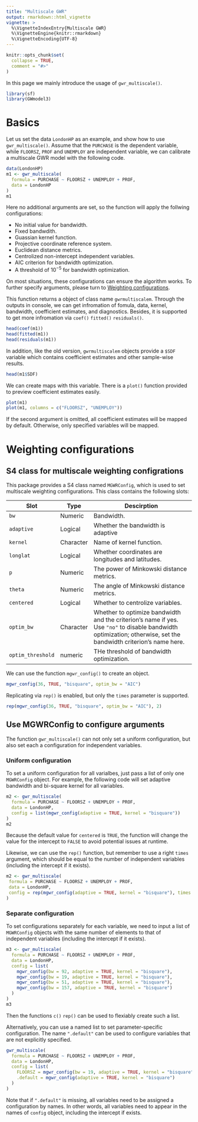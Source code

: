 ```yaml
---
title: "Multiscale GWR"
output: rmarkdown::html_vignette
vignette: >
  %\VignetteIndexEntry{Multiscale GWR}
  %\VignetteEngine{knitr::rmarkdown}
  %\VignetteEncoding{UTF-8}
---
```


```r
knitr::opts_chunk$set(
  collapse = TRUE,
  comment = "#>"
)
```

In this page we mainly introduce the usage of `gwr_multiscale()`.

```r
library(sf)
library(GWmodel3)
```

# Basics

Let us set the data `LondonHP` as an example, and show how to use `gwr_multiscale()`.
Assume that the `PURCHASE` is the dependent variable, 
while `FLOORSZ`, `PROF` and `UNEMPLOY` are independent variable, 
we can calibrate a multiscale GWR model with the following code.

```r
data(LondonHP)
m1 <- gwr_multiscale(
  formula = PURCHASE ~ FLOORSZ + UNEMPLOY + PROF,
  data = LondonHP
)
m1
```

Here no additional arguments are set, so the function will apply the follwing configurations:

- No initial value for bandwidth.
- Fixed bandwdith.
- Guassian kernel function.
- Projective coordinate reference system.
- Euclidean distance metrics.
- Centrolized non-intercept independent variables.
- AIC criterion for bandwidth optimization.
- A threshold of $10^{-5}$ for bandwidth optimization.

On most situations, these configurations can ensure the algorithm works.
To further specify arguments, please turn to [Weighting configurations](#weighting-configurations).

This function returns a object of class name `gwrmultiscalem`.
Through the outputs in console,
we can get infromation of fomula, data, kernel, bandwidth, coefficient estimates, and diagnostics.
Besides, it is supported to get more infromation via `coef()` `fitted()` `residuals()`.

```r
head(coef(m1))
head(fitted(m1))
head(residuals(m1))
```

In addition, like the old version, `gwrmultiscalem` objects provide a `$SDF` variable 
which contains coefficient estimates and other sample-wise results.

```r
head(m1$SDF)
```

We can create maps with this variable.
There is a `plot()` function provided to preview coefficient estimates easily.

```r
plot(m1)
plot(m1, columns = c("FLOORSZ", "UNEMPLOY"))
```

If the second argument is omitted, all coefficient estimates will be mapped by default.
Otherwise, only specified variables will be mapped.

# Weighting configurations

## S4 class for multiscale weighting configrations

This package provides a S4 class named `MGWRConfig`, which is used to set multiscale weighting configurations.
This class contains the following slots:

| Slot              | Type      | Descirption                                                                                                                                                      |
| ----------------- | --------- | ---------------------------------------------------------------------------------------------------------------------------------------------------------------- |
| `bw`              | Numeric   | Bandwidth.                                                                                                                                                       |
| `adaptive`        | Logical   | Whether the bandwidth is adaptive                                                                                                                                |
| `kernel`          | Character | Name of kernel function.                                                                                                                                         |
| `longlat`         | Logical   | Whether coordinates are longitudes and latitudes.                                                                                                                |
| `p`               | Numeric   | The power of Minkowski distance metrics.                                                                                                                         |
| `theta`           | Numeric   | The angle of Minkowski distance metrics.                                                                                                                         |
| `centered`        | Logical   | Whether to centrolize variables.                                                                                                                                 |
| `optim_bw`        | Character | Whether to optimize bandwidth and the criterion's name if yes. Use `"no"` to disable bandwidth optimization; otherwise, set the bandwidth criterion's name here. |
| `optim_threshold` | numeric   | THe threshold of bandwidth optimization.                                                                                                                         |

We can use the function `mgwr_config()` to create an object.

```r
mgwr_config(36, TRUE, "bisquare", optim_bw = "AIC")
```

Replicating via `rep()` is enabled, but only the `times` parameter is supported.

```r
rep(mgwr_config(36, TRUE, "bisquare", optim_bw = "AIC"), 2)
```

## Use MGWRConfig to configure arguments

The function `gwr_multiscale()` can not only set a uniform configuration,
but also set each a configuration for independent variables.

### Uniform configuration

To set a uniform configuration for all varialbes, just pass a list of only one `MGWRConfig` object.
For example, the following code will set adaptive bandwidth and bi-square kernel for all variables.

```r
m2 <- gwr_multiscale(
  formula = PURCHASE ~ FLOORSZ + UNEMPLOY + PROF,
  data = LondonHP,
  config = list(mgwr_config(adaptive = TRUE, kernel = "bisquare"))
)
m2
```

Because the default value for `centered` is `TRUE`,
the function will change the value for the intercept to `FALSE` to avoid potential issues at runtime.

Likewise, we can use the `rep()` function, but remember to use a right `times` argument,
which should be equal to the number of independent variables (including the intercept if it exists).

```r
m2 <- gwr_multiscale(
 formula = PURCHASE ~ FLOORSZ + UNEMPLOY + PROF,
 data = LondonHP,
 config = rep(mgwr_config(adaptive = TRUE, kernel = "bisquare"), times = 4)
)
```

### Separate configuration

To set configurations separately for each variable,
we need to input a list of `MGWRConfig` objects
with the same number of elements to that of independent variables (including the intercept if it exists).

```r
m3 <- gwr_multiscale(
  formula = PURCHASE ~ FLOORSZ + UNEMPLOY + PROF,
  data = LondonHP,
  config = list(
    mgwr_config(bw = 92, adaptive = TRUE, kernel = "bisquare"),
    mgwr_config(bw = 19, adaptive = TRUE, kernel = "bisquare"),
    mgwr_config(bw = 51, adaptive = TRUE, kernel = "bisquare"),
    mgwr_config(bw = 157, adaptive = TRUE, kernel = "bisquare")
  )
)
m3
```

Then the functions `c()` `rep()` can be used to flexiably create such a list.

Alternatively, you can use a named list to set parameter-specific configuration.
The name `".default"` can be used to configure variables that are not explicitly specified.

```r
gwr_multiscale(
  formula = PURCHASE ~ FLOORSZ + UNEMPLOY + PROF,
  data = LondonHP,
  config = list(
    FLOORSZ = mgwr_config(bw = 19, adaptive = TRUE, kernel = "bisquare"),
    .default = mgwr_config(adaptive = TRUE, kernel = "bisquare")
  )
)
```

Note that if `".default"` is missing, all variables need to be assigned a configuration by names.
In other words, all variables need to appear in the names of `config` object, including the intercept if exists.
